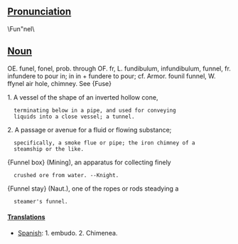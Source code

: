==[[Pronunciation]]==

\Fun"nel\

==[[Noun]]==
OE. funel, fonel, prob. through OF. fr, L.
fundibulum, infundibulum, funnel, fr. infundere to pour in;
in in + fundere to pour; cf. Armor. founil funnel, W. ffynel
air hole, chimney. See {Fuse}

1. A vessel of the shape of an inverted hollow cone,
   terminating below in a pipe, and used for conveying
   liquids into a close vessel; a tunnel.

2. A passage or avenue for a fluid or flowing substance;
   specifically, a smoke flue or pipe; the iron chimney of a
   steamship or the like.

{Funnel box} (Mining), an apparatus for collecting finely
   crushed ore from water. --Knight.

{Funnel stay} (Naut.), one of the ropes or rods steadying a
   steamer's funnel.

====[[Translation]]s====
*[[Spanish]]: 1. embudo. 2. Chimenea.